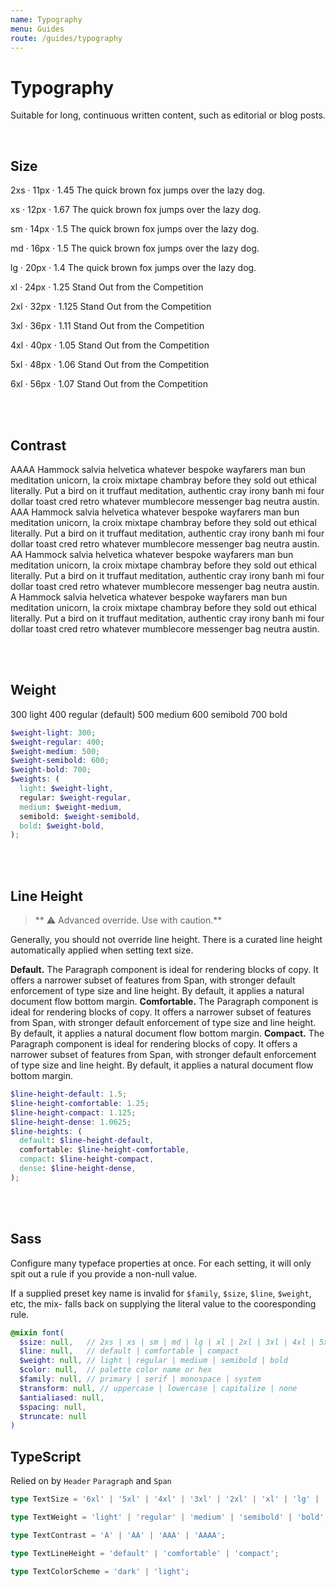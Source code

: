 ```yaml
---
name: Typography
menu: Guides
route: /guides/typography
---
```



# Typography

Suitable for long, continuous written content, such as editorial or blog posts.

<br />

## Size

<Playground>
  <Span contrast="A" monospace>2xs &middot; 11px &middot; 1.45</Span>
  <Paragraph size="2xs">
    The quick brown fox jumps over the lazy dog.
  </Paragraph>

  <Span contrast="A" monospace>xs &middot; 12px &middot; 1.67</Span>
  <Paragraph size="xs">
    The quick brown fox jumps over the lazy dog.
  </Paragraph>

  <Span contrast="A" monospace>sm &middot; 14px &middot; 1.5</Span>
  <Paragraph size="sm">
    The quick brown fox jumps over the lazy dog.
  </Paragraph>

  <Span contrast="A" monospace>md &middot; 16px &middot; 1.5</Span>
  <Paragraph size="md">
    The quick brown fox jumps over the lazy dog.
  </Paragraph>

  <Span contrast="A" monospace>lg &middot; 20px &middot; 1.4</Span>
  <Paragraph size="lg">
    The quick brown fox jumps over the lazy dog.
  </Paragraph>

  <Span contrast="A" monospace>xl &middot; 24px &middot; 1.25</Span>
  <Paragraph size="xl">
    Stand Out from the Competition
  </Paragraph>

  <Span contrast="A" monospace>2xl &middot; 32px &middot; 1.125</Span>
  <Paragraph size="2xl">
    Stand Out from the Competition
  </Paragraph>

  <Span contrast="A" monospace>3xl &middot; 36px &middot; 1.11</Span>
  <Paragraph size="3xl">
    Stand Out from the Competition
  </Paragraph>

  <Span contrast="A" monospace>4xl &middot; 40px &middot; 1.05</Span>
  <Paragraph size="4xl">
    Stand Out from the Competition
  </Paragraph>

  <Span contrast="A" monospace>5xl &middot; 48px &middot; 1.06</Span>
  <Paragraph size="5xl">
    Stand Out from the Competition
  </Paragraph>

  <Span contrast="A" monospace>6xl &middot; 56px &middot; 1.07</Span>
  <Paragraph size="6xl" flow={false}>
    Stand Out from the Competition
  </Paragraph>
</Playground>

<br /><br />

## Contrast

<Playground>
  <Box maxWidth="600px">
    <Paragraph contrast="AAAA">
      <Span monospace semibold block>AAAA</Span>
      Hammock salvia helvetica whatever bespoke wayfarers man bun meditation unicorn, la croix mixtape chambray before they sold out ethical literally. Put a bird on it truffaut meditation, authentic cray irony banh mi four dollar toast cred retro whatever mumblecore messenger bag neutra austin.
    </Paragraph>
    <Paragraph contrast="AAA">
      <Span monospace semibold block>AAA</Span>
      Hammock salvia helvetica whatever bespoke wayfarers man bun meditation unicorn, la croix mixtape chambray before they sold out ethical literally. Put a bird on it truffaut meditation, authentic cray irony banh mi four dollar toast cred retro whatever mumblecore messenger bag neutra austin.
    </Paragraph>
    <Paragraph contrast="AA">
      <Span monospace semibold block>AA</Span>
      Hammock salvia helvetica whatever bespoke wayfarers man bun meditation unicorn, la croix mixtape chambray before they sold out ethical literally. Put a bird on it truffaut meditation, authentic cray irony banh mi four dollar toast cred retro whatever mumblecore messenger bag neutra austin.
    </Paragraph>
    <Paragraph contrast="A">
      <Span monospace semibold block>A</Span>
      Hammock salvia helvetica whatever bespoke wayfarers man bun meditation unicorn, la croix mixtape chambray before they sold out ethical literally. Put a bird on it truffaut meditation, authentic cray irony banh mi four dollar toast cred retro whatever mumblecore messenger bag neutra austin.
    </Paragraph>
  </Box>
</Playground>


<br /><br />

## Weight

<Playground>
  <Span weight="light" block>300 light</Span>
  <Span weight="regular" block>400 regular (default)</Span>
  <Span weight="medium" block>500 medium</Span>
  <Span weight="semibold" block>600 semibold</Span>
  <Span weight="bold" block>700 bold</Span>
</Playground>

```scss
$weight-light: 300;
$weight-regular: 400;
$weight-medium: 500;
$weight-semibold: 600;
$weight-bold: 700;
$weights: (
  light: $weight-light,
  regular: $weight-regular,
  medium: $weight-medium,
  semibold: $weight-semibold,
  bold: $weight-bold,
);
```

<br /><br />

## Line Height

> ** ⚠️ Advanced override. Use with caution.**

Generally, you should not override line height. There is a curated line height automatically applied when setting text size.

<Playground>
  <Box maxWidth="600px">
    <Paragraph>
      <strong>Default.</strong> The Paragraph component is ideal for rendering blocks of copy. It offers a narrower subset of features from Span, with stronger default enforcement of type size and line height. By default, it applies a natural document flow bottom margin.
    </Paragraph>
    <Paragraph lineHeight="comfortable">
      <strong>Comfortable.</strong> The Paragraph component is ideal for rendering blocks of copy. It offers a narrower subset of features from Span, with stronger default enforcement of type size and line height. By default, it applies a natural document flow bottom margin.
    </Paragraph>
    <Paragraph lineHeight="compact">
      <strong>Compact.</strong> The Paragraph component is ideal for rendering blocks of copy. It offers a narrower subset of features from Span, with stronger default enforcement of type size and line height. By default, it applies a natural document flow bottom margin.
    </Paragraph>
  </Box>
</Playground>

```scss
$line-height-default: 1.5;
$line-height-comfortable: 1.25;
$line-height-compact: 1.125;
$line-height-dense: 1.0625;
$line-heights: (
  default: $line-height-default,
  comfortable: $line-height-comfortable,
  compact: $line-height-compact,
  dense: $line-height-dense,
);
```

<br /><br />

## Sass

Configure many typeface properties at once. For each setting, it will only spit out a rule if you provide a non-null value.

If a supplied preset key name is invalid for `$family`, `$size`, `$line`, `$weight`, etc,
the mix- falls back on supplying the literal value to
the cooresponding rule.

```scss
@mixin font(
  $size: null,   // 2xs | xs | sm | md | lg | xl | 2xl | 3xl | 4xl | 5xl | 6xl
  $line: null,   // default | comfortable | compact
  $weight: null, // light | regular | medium | semibold | bold
  $color: null,  // palette color name or hex
  $family: null, // primary | serif | monospace | system
  $transform: null, // uppercase | lowercase | capitalize | none
  $antialiased: null,
  $spacing: null,
  $truncate: null
)
```


## TypeScript

Relied on by `Header` `Paragraph` and `Span`

```ts
type TextSize = '6xl' | '5xl' | '4xl' | '3xl' | '2xl' | 'xl' | 'lg' | 'md' | 'sm' | 'xs' | '2xs';

type TextWeight = 'light' | 'regular' | 'medium' | 'semibold' | 'bold';

type TextContrast = 'A' | 'AA' | 'AAA' | 'AAAA';

type TextLineHeight = 'default' | 'comfortable' | 'compact';

type TextColorScheme = 'dark' | 'light';
```

